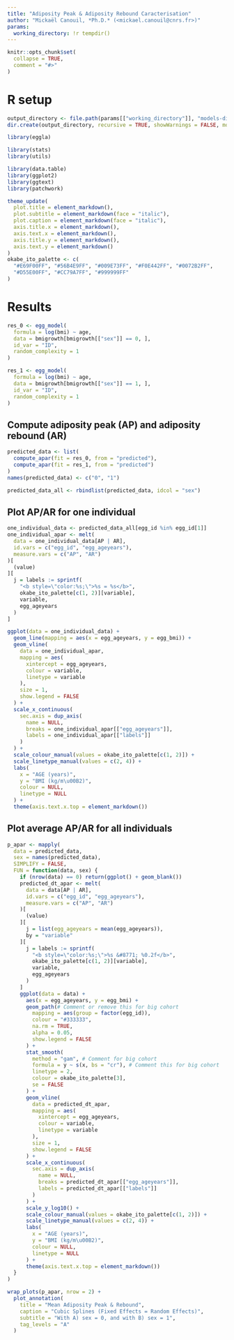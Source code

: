 ```yaml
---
title: "Adiposity Peak & Adiposity Rebound Caracterisation"
author: "Mickaël Canouil, *Ph.D.* (<mickael.canouil@cnrs.fr>)"
params:
  working_directory: !r tempdir()
---
```


```r
knitr::opts_chunk$set(
  collapse = TRUE,
  comment = "#>"
)
```

# R setup

```r
output_directory <- file.path(params[["working_directory"]], "models-diagnostics")
dir.create(output_directory, recursive = TRUE, showWarnings = FALSE, mode = "0775")

library(eggla)

library(stats)
library(utils)

library(data.table)
library(ggplot2)
library(ggtext)
library(patchwork)
```

```r
theme_update(
  plot.title = element_markdown(),
  plot.subtitle = element_markdown(face = "italic"),
  plot.caption = element_markdown(face = "italic"),
  axis.title.x = element_markdown(),
  axis.text.x = element_markdown(),
  axis.title.y = element_markdown(),
  axis.text.y = element_markdown()
)
okabe_ito_palette <- c(
  "#E69F00FF", "#56B4E9FF", "#009E73FF", "#F0E442FF", "#0072B2FF",
  "#D55E00FF", "#CC79A7FF", "#999999FF"
)
```

# Results

```r
res_0 <- egg_model(
  formula = log(bmi) ~ age,
  data = bmigrowth[bmigrowth[["sex"]] == 0, ],
  id_var = "ID",
  random_complexity = 1
)

res_1 <- egg_model(
  formula = log(bmi) ~ age,
  data = bmigrowth[bmigrowth[["sex"]] == 1, ],
  id_var = "ID",
  random_complexity = 1
)
```

## Compute adiposity peak (AP) and adiposity rebound (AR)

```r
predicted_data <- list(
  compute_apar(fit = res_0, from = "predicted"),
  compute_apar(fit = res_1, from = "predicted")
)
names(predicted_data) <- c("0", "1")

predicted_data_all <- rbindlist(predicted_data, idcol = "sex")
```

## Plot AP/AR for one individual

```r
one_individual_data <- predicted_data_all[egg_id %in% egg_id[1]]
one_individual_apar <- melt(
  data = one_individual_data[AP | AR],
  id.vars = c("egg_id", "egg_ageyears"),
  measure.vars = c("AP", "AR")
)[
  (value)
][
  j = labels := sprintf(
    "<b style=\"color:%s;\">%s = %s</b>",
    okabe_ito_palette[c(1, 2)][variable],
    variable,
    egg_ageyears
  )
]

ggplot(data = one_individual_data) +
  geom_line(mapping = aes(x = egg_ageyears, y = egg_bmi)) +
  geom_vline(
    data = one_individual_apar,
    mapping = aes(
      xintercept = egg_ageyears,
      colour = variable,
      linetype = variable
    ),
    size = 1,
    show.legend = FALSE
  ) +
  scale_x_continuous(
    sec.axis = dup_axis(
      name = NULL,
      breaks = one_individual_apar[["egg_ageyears"]],
      labels = one_individual_apar[["labels"]]
    )
  ) +
  scale_colour_manual(values = okabe_ito_palette[c(1, 2)]) +
  scale_linetype_manual(values = c(2, 4)) +
  labs(
    x = "AGE (years)",
    y = "BMI (kg/m\u00B2)",
    colour = NULL,
    linetype = NULL
  ) +
  theme(axis.text.x.top = element_markdown())
```


## Plot average AP/AR for all individuals

```r
p_apar <- mapply(
  data = predicted_data,
  sex = names(predicted_data),
  SIMPLIFY = FALSE,
  FUN = function(data, sex) {
    if (nrow(data) == 0) return(ggplot() + geom_blank())
    predicted_dt_apar <- melt(
      data = data[AP | AR],
      id.vars = c("egg_id", "egg_ageyears"),
      measure.vars = c("AP", "AR")
    )[
      (value)
    ][
      j = list(egg_ageyears = mean(egg_ageyears)),
      by = "variable"
    ][
      j = labels := sprintf(
        "<b style=\"color:%s;\">%s &#8771; %0.2f</b>",
        okabe_ito_palette[c(1, 2)][variable],
        variable,
        egg_ageyears
      )
    ]
    ggplot(data = data) +
      aes(x = egg_ageyears, y = egg_bmi) +
      geom_path(# Comment or remove this for big cohort
        mapping = aes(group = factor(egg_id)),
        colour = "#333333",
        na.rm = TRUE,
        alpha = 0.05,
        show.legend = FALSE
      ) +
      stat_smooth(
        method = "gam", # Comment for big cohort
        formula = y ~ s(x, bs = "cr"), # Comment this for big cohort
        linetype = 2,
        colour = okabe_ito_palette[3],
        se = FALSE
      ) +
      geom_vline(
        data = predicted_dt_apar,
        mapping = aes(
          xintercept = egg_ageyears,
          colour = variable,
          linetype = variable
        ),
        size = 1,
        show.legend = FALSE
      ) +
      scale_x_continuous(
        sec.axis = dup_axis(
          name = NULL,
          breaks = predicted_dt_apar[["egg_ageyears"]],
          labels = predicted_dt_apar[["labels"]]
        )
      ) +
      scale_y_log10() +
      scale_colour_manual(values = okabe_ito_palette[c(1, 2)]) +
      scale_linetype_manual(values = c(2, 4)) +
      labs(
        x = "AGE (years)",
        y = "BMI (kg/m\u00B2)",
        colour = NULL,
        linetype = NULL
      ) +
      theme(axis.text.x.top = element_markdown())
  }
)

wrap_plots(p_apar, nrow = 2) +
  plot_annotation(
    title = "Mean Adiposity Peak & Rebound",
    caption = "Cubic Splines (Fixed Effects = Random Effects)",
    subtitle = "With A) sex = 0, and with B) sex = 1",
    tag_levels = "A"
  )
```
